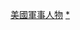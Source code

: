 {{container category}}
{{portal|美國|戰爭|人物}}
{{commons category|Military people of the United States by state}}
[[Category:美國軍事人物|]]
[[Category:美国各州各职业人物|*]]